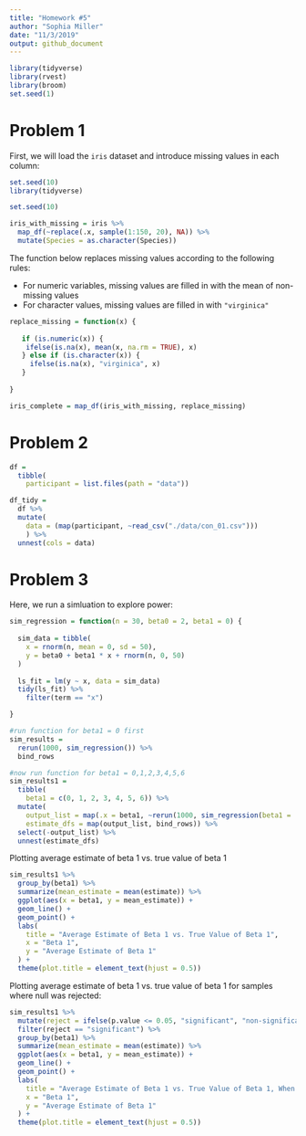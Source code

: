 ```yaml
---
title: "Homework #5"
author: "Sophia Miller"
date: "11/3/2019"
output: github_document
---
```

```r
library(tidyverse)
library(rvest)
library(broom)
set.seed(1)
```

# Problem 1

First, we will load the `iris` dataset and introduce missing values in each column: 

```r
set.seed(10)
library(tidyverse)

set.seed(10)

iris_with_missing = iris %>% 
  map_df(~replace(.x, sample(1:150, 20), NA)) %>%
  mutate(Species = as.character(Species))
```

The function below replaces missing values according to the following rules:

* For numeric variables, missing values are filled in with the mean of non-missing values
* For character values, missing values are filled in with `"virginica"`

```r
replace_missing = function(x) {
  
   if (is.numeric(x)) {
    ifelse(is.na(x), mean(x, na.rm = TRUE), x)
   } else if (is.character(x)) {
     ifelse(is.na(x), "virginica", x)
   }
     
}

iris_complete = map_df(iris_with_missing, replace_missing)
```

# Problem 2

```r
df = 
  tibble(
    participant = list.files(path = "data"))

df_tidy = 
  df %>% 
  mutate(
    data = (map(participant, ~read_csv("./data/con_01.csv")))
    ) %>% 
  unnest(cols = data)
```

# Problem 3

Here, we run a simluation to explore power: 

```r
sim_regression = function(n = 30, beta0 = 2, beta1 = 0) {
  
  sim_data = tibble(
    x = rnorm(n, mean = 0, sd = 50),
    y = beta0 + beta1 * x + rnorm(n, 0, 50)
  )
  
  ls_fit = lm(y ~ x, data = sim_data)
  tidy(ls_fit) %>% 
    filter(term == "x")

}

#run function for beta1 = 0 first
sim_results = 
  rerun(1000, sim_regression()) %>% 
  bind_rows

#now run function for beta1 = 0,1,2,3,4,5,6
sim_results1 = 
  tibble(
    beta1 = c(0, 1, 2, 3, 4, 5, 6)) %>% 
  mutate(
    output_list = map(.x = beta1, ~rerun(1000, sim_regression(beta1 = .x))),
    estimate_dfs = map(output_list, bind_rows)) %>% 
  select(-output_list) %>% 
  unnest(estimate_dfs)
```

Plotting average estimate of beta 1 vs. true value of beta 1

```r
sim_results1 %>%
  group_by(beta1) %>% 
  summarize(mean_estimate = mean(estimate)) %>%
  ggplot(aes(x = beta1, y = mean_estimate)) +
  geom_line() +
  geom_point() +
  labs(
    title = "Average Estimate of Beta 1 vs. True Value of Beta 1",
    x = "Beta 1",
    y = "Average Estimate of Beta 1"
  ) +
  theme(plot.title = element_text(hjust = 0.5))
```

Plotting average estimate of beta 1 vs. true value of beta 1 for samples where null was rejected:

```r
sim_results1 %>% 
  mutate(reject = ifelse(p.value <= 0.05, "significant", "non-significant")) %>%
  filter(reject == "significant") %>% 
  group_by(beta1) %>% 
  summarize(mean_estimate = mean(estimate)) %>%
  ggplot(aes(x = beta1, y = mean_estimate)) +
  geom_line() +
  geom_point() +
  labs(
    title = "Average Estimate of Beta 1 vs. True Value of Beta 1, When Null was Rejected",
    x = "Beta 1",
    y = "Average Estimate of Beta 1"
  ) +
  theme(plot.title = element_text(hjust = 0.5))
```


